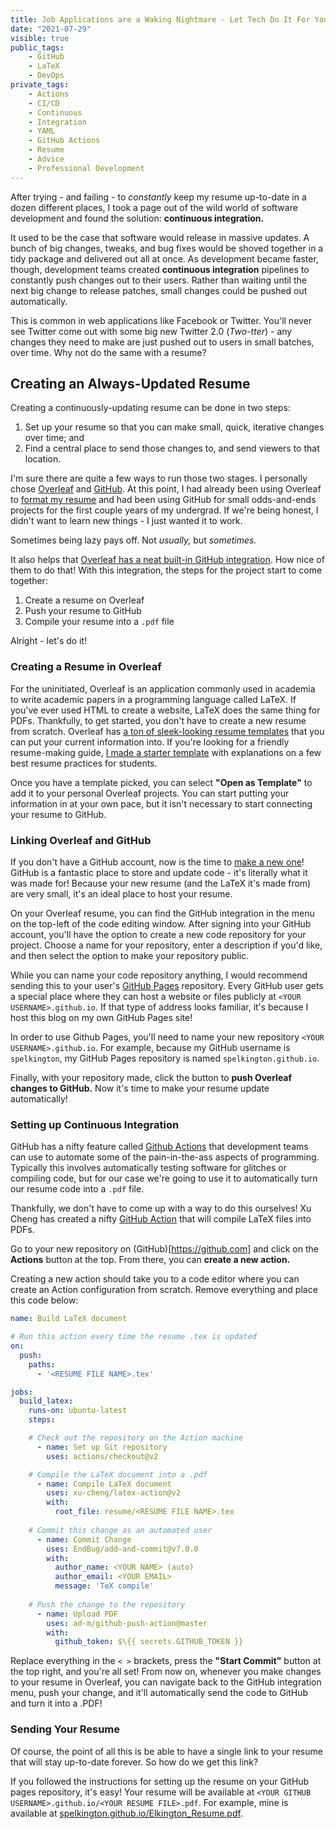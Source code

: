 ```yaml
---
title: Job Applications are a Waking Nightmare - Let Tech Do It For You
date: "2021-07-29"
visible: true
public_tags:
    - GitHub
    - LaTeX
    - DevOps
private_tags:
    - Actions
    - CI/CD
    - Continuous
    - Integration
    - YAML
    - GitHub Actions
    - Resume
    - Advice
    - Professional Development
---
```


After trying - and failing - to *constantly* keep my resume up-to-date in a dozen different places, I took a page out of the wild world of software development and found the solution: **continuous integration.**

It used to be the case that software would release in massive updates. A bunch of big changes, tweaks, and bug fixes would be shoved together in a tidy package and delivered out all at once. As development became faster, though, development teams created **continuous integration** pipelines to constantly push changes out to their users. Rather than waiting until the next big change to release patches, small changes could be pushed out automatically.

This is common in web applications like Facebook or Twitter. You'll never see Twitter come out with some big new Twitter 2.0 (*Two-tter*) - any changes they need to make are just pushed out to users in small batches, over time. Why not do the same with a resume?

## Creating an Always-Updated Resume

Creating a continuously-updating resume can be done in two steps:

1. Set up your resume so that you can make small, quick, iterative changes over time; and
2. Find a central place to send those changes to, and send viewers to that location.

I'm sure there are quite a few ways to run those two stages. I personally chose [Overleaf](https://overleaf.com) and [GitHub](https://github.com). At this point, I had already been using Overleaf to [format my resume](#) and had been using GitHub for small odds-and-ends projects for the first couple years of my undergrad. If we're being honest, I didn't want to learn new things - I just wanted it to work.

Sometimes being lazy pays off. Not *usually,* but *sometimes.*

It also helps that [Overleaf has a neat built-in GitHub integration](#). How nice of them to do that! With this integration, the steps for the project start to come together:

1. Create a resume on Overleaf
2. Push your resume to GitHub
3. Compile your resume into a `.pdf` file

Alright - let's do it!

### Creating a Resume in Overleaf

For the uninitiated, Overleaf is an application commonly used in academia to write academic papers in a programming language called LaTeX. If you've ever used HTML to create a website, LaTeX does the same thing for PDFs. Thankfully, to get started, you don't have to create a new resume from scratch. Overleaf has [a ton of sleek-looking resume templates](https://www.overleaf.com/gallery/tagged/cv) that you can put your current information into. If you're looking for a friendly resume-making guide, [I made a starter template](https://www.overleaf.com/read/dpkcngtfrygt) with explanations on a few best resume practices for students.

Once you have a template picked, you can select **"Open as Template"** to add it to your personal Overleaf projects. You can start putting your information in at your own pace, but it isn't necessary to start connecting your resume to GitHub.

### Linking Overleaf and GitHub

If you don't have a GitHub account, now is the time to [make a new one](https://github.com/join)! GitHub is a fantastic place to store and update code - it's literally what it was made for! Because your new resume (and the LaTeX it's made from) are very small, it's an ideal place to host your resume.

On your Overleaf resume, you can find the GitHub integration in the menu on the top-left of the code editing window. After signing into your GitHub account, you'll have the option to create a new code repository for your project. Choose a name for your repository, enter a description if you'd like, and then select the option to make your repository public.

While you can name your code repository anything, I would recommend sending this to your user's [GitHub Pages](https://pages.github.com/) repository. Every GitHub user gets a special place where they can host a website or files publicly at `<YOUR USERNAME>.github.io`. If that type of address looks familiar, it's because I host this blog on my own GitHub Pages site!

In order to use Github Pages, you'll need to name your new repository `<YOUR USERNAME>.github.io`. For example, because my GitHub username is `spelkington`, my GitHub Pages repository is named `spelkington.github.io`.

Finally, with your repository made, click the button to **push Overleaf changes to GitHub.** Now it's time to make your resume update automatically!

### Setting up Continuous Integration

GitHub has a nifty feature called [Github Actions](https://github.com/features/actions) that development teams can use to automate some of the pain-in-the-ass aspects of programming. Typically this involves automatically testing software for glitches or compiling code, but for our case we're going to use it to automatically turn our resume code into a `.pdf` file.

Thankfully, we don't have to come up with a way to do this ourselves! Xu Cheng has created a nifty [GitHub Action](https://github.com/marketplace/actions/github-action-for-latex) that will compile LaTeX files into PDFs.

Go to your new repository on (GitHub)[https://github.com] and click on the **Actions** button at the top. From there, you can **create a new action.**

Creating a new action should take you to a code editor where you can create an Action configuration from scratch. Remove everything and place this code below:

```yaml
name: Build LaTeX document

# Run this action every time the resume .tex is updated
on:
  push:
    paths:
      - '<RESUME FILE NAME>.tex'

jobs:
  build_latex:
    runs-on: ubuntu-latest
    steps:

	# Check out the repository on the Action machine
      - name: Set up Git repository
        uses: actions/checkout@v2

	# Compile the LaTeX document into a .pdf
      - name: Compile LaTeX document
        uses: xu-cheng/latex-action@v2
        with:
          root_file: resume/<RESUME FILE NAME>.tex
	
	# Commit this change as an automated user
      - name: Commit Change
        uses: EndBug/add-and-commit@v7.0.0
        with:
          author_name: <YOUR NAME> (auto)
          author_email: <YOUR EMAIL>
          message: 'TeX compile'
	
	# Push the change to the repository
      - name: Upload PDF
        uses: ad-m/github-push-action@master
        with:
          github_token: $\{{ secrets.GITHUB_TOKEN }}
```

Replace everything in the `< >` brackets, press the **"Start Commit"** button at the top right, and you're all set! From now on, whenever you make changes to your resume in Overleaf, you can navigate back to the GitHub integration menu, push your change, and it'll automatically send the code to GitHub and turn it into a .PDF!

### Sending Your Resume

Of course, the point of all this is be able to have a single link to your resume that will stay up-to-date forever. So how do we get this link?

If you followed the instructions for setting up the resume on your GitHub pages repository, it's easy! Your resume will be available at `<YOUR GITHUB USERNAME>.github.io/<YOUR RESUME FILE>.pdf`. For example, mine is available at [spelkington.github.io/Elkington_Resume.pdf](https://spelkington.github.io/Elkington_Resume.pdf).